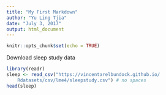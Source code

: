 ```yaml
---
title: "My First Markdown"
author: "Yu Ling Tjia"
date: "July 3, 2017"
output: html_document
---
```


```r
knitr::opts_chunk$set(echo = TRUE)
```

Download sleep study data
```r
library(readr)
sleep <- read_csv("https://vincentarelbundock.github.io/
    Rdatasets/csv/lme4/sleepstudy.csv") # no spaces
head(sleep)
```


